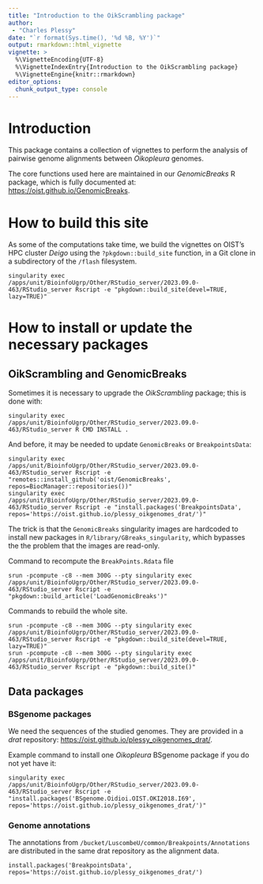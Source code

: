 ```yaml
---
title: "Introduction to the OikScrambling package"
author: 
 - "Charles Plessy"
date: "`r format(Sys.time(), '%d %B, %Y')`"
output: rmarkdown::html_vignette
vignette: >
  %\VignetteEncoding{UTF-8}
  %\VignetteIndexEntry{Introduction to the OikScrambling package}
  %\VignetteEngine{knitr::rmarkdown}
editor_options: 
  chunk_output_type: console
---
```


# Introduction

This package contains a collection of vignettes to perform the analysis of
pairwise genome alignments between _Oikopleura_ genomes.

The core functions used here are maintained in our _GenomicBreaks_ R package,
which is fully documented at: <https://oist.github.io/GenomicBreaks>.

# How to build this site

As some of the computations take time, we build the vignettes on OIST's HPC
cluster _Deigo_ using the `?pkgdown::build_site` function, in a Git clone in a
subdirectory of the `/flash` filesystem.

```
singularity exec /apps/unit/BioinfoUgrp/Other/RStudio_server/2023.09.0-463/RStudio_server Rscript -e "pkgdown::build_site(devel=TRUE, lazy=TRUE)"
```

# How to install or update the necessary packages

## OikScrambling and GenomicBreaks

Sometimes it is necessary to upgrade the _OikScrambling_ package; this is done with:

```
singularity exec /apps/unit/BioinfoUgrp/Other/RStudio_server/2023.09.0-463/RStudio_server R CMD INSTALL .
```

And before, it may be needed to update `GenomicBreaks` or `BreakpointsData`:

```
singularity exec /apps/unit/BioinfoUgrp/Other/RStudio_server/2023.09.0-463/RStudio_server Rscript -e "remotes::install_github('oist/GenomicBreaks', repos=BiocManager::repositories())"
singularity exec /apps/unit/BioinfoUgrp/Other/RStudio_server/2023.09.0-463/RStudio_server Rscript -e "install.packages('BreakpointsData', repos='https://oist.github.io/plessy_oikgenomes_drat/')"
```

The trick is that the `GenomicBreaks` singularity images are hardcoded to
install new packages in `R/library/GBreaks_singularity`, which bypasses the
the problem that the images are read-only.

Command to recompute the `BreakPoints.Rdata` file

```
srun -pcompute -c8 --mem 300G --pty singularity exec /apps/unit/BioinfoUgrp/Other/RStudio_server/2023.09.0-463/RStudio_server Rscript -e "pkgdown::build_article('LoadGenomicBreaks')"
```

Commands to rebuild the whole site.

```
srun -pcompute -c8 --mem 300G --pty singularity exec /apps/unit/BioinfoUgrp/Other/RStudio_server/2023.09.0-463/RStudio_server Rscript -e "pkgdown::build_site(devel=TRUE, lazy=TRUE)"
srun -pcompute -c8 --mem 300G --pty singularity exec /apps/unit/BioinfoUgrp/Other/RStudio_server/2023.09.0-463/RStudio_server Rscript -e "pkgdown::build_site()"
```

## Data packages

### BSgenome packages

We need the sequences of the studied genomes.  They are provided in a _drat_
repository: <https://oist.github.io/plessy_oikgenomes_drat/>.

Example command to install one _Oikopleura_ BSgenome package if you do not yet
have it:

```
singularity exec /apps/unit/BioinfoUgrp/Other/RStudio_server/2023.09.0-463/RStudio_server Rscript -e "install.packages('BSgenome.Oidioi.OIST.OKI2018.I69', repos='https://oist.github.io/plessy_oikgenomes_drat/')"
```

### Genome annotations

The annotations from `/bucket/LuscombeU/common/Breakpoints/Annotations` are
distributed in the same drat repository as the alignment data.

```
install.packages('BreakpointsData', repos='https://oist.github.io/plessy_oikgenomes_drat/')
```
